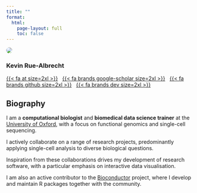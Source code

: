 ```yaml
---
title: ""
format: 
  html:
    page-layout: full
    toc: false
---
```


<!--
Fluid two-column layout with photo and biography.
On small screens, biography is pushed to another row below the photo.
-->

::: {.container-fluid}
::: {.row}

::: {.profile-photo}
![](static/images/kevinrue.jpg){style="border-radius: 50%" .img-fluid}

### Kevin Rue-Albrecht

::: {style="margin-top: 1rem;"}
[{{< fa at size=2xl >}}](mailto:kevin.rue-albrecht@imm.ox.ac.uk)
&nbsp;
[{{< fa brands google-scholar size=2xl >}}](https://scholar.google.co.uk/citations?user=JV0DWBQAAAAJ)
&nbsp;
[{{< fa brands github size=2xl >}}](https://github.com/kevinrue)
&nbsp;
[{{< fa brands dev size=2xl >}}](https://dev.to/kevinrue)
:::
:::

::: {.profile-bio}
## Biography

I am a **computational biologist** and **biomedical data science trainer** at the [University of Oxford](https://ox.ac.uk), with a focus on functional genomics and single-cell sequencing.

I actively collaborate on a range of research projects, predominantly applying single-cell analysis to diverse biological questions.

Inspiration from these collaborations drives my development of research software, with a particular emphasis on interactive data visualisation.

I am also an active contributor to the [Bioconductor](https://www.bioconductor.org/) project, where I develop and maintain R packages together with the community.
:::

:::
:::
